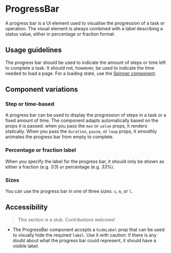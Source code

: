 
<Meta of={Stories} />

# ProgressBar

<Status variant="stable" />

A progress bar is a UI element used to visualise the progression of a task or operation. The visual element is always combined with a label describing a status value, either in percentage or fraction format.

<Story of={Stories.Steps} />
<Props />

## Usage guidelines

The progress bar should be used to indicate the amount of steps or time left to complete a task. It should not, however, be used to indicate the time needed to load a page. For a loading state, use the [Spinner component](Components/Spinner).

## Component variations

### Step or time-based

A progress bar can be used to display the progression of steps in a task or a fixed amount of time. The component adapts automatically based on the props it is passed: when you pass the `max` or `value` props, it renders statically. When you pass the `duration`, `pause`, or `loop` props, it smoothly animates the progress bar from empty to complete.

<Story of={Stories.Steps} />
<Story of={Stories.Timer} />

### Percentage or fraction label

When you specify the label for the progress bar, it should only be shown as either a fraction (e.g. _1/3_) or percentage (e.g. _33%_).

<Story of={Stories.Labelled} />

### Sizes

You can use the progress bar in one of three sizes: `s`, `m`, or `l`.

<Story of={Stories.Sizes} />

## Accessibility

> This section is a stub. Contributions welcome!

- The ProgressBar component accepts a `hideLabel` prop that can be used to visually hide the required `label`. Use it with caution: if there is any doubt about what the progress bar could represent, it should have a visible label.
